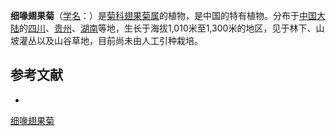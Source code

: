 {{Speciesbox
| name = 细喙翅果菊
| status = 
| status_system = 
| image = 
| genus = Pterocypsela
| species = sonchus
| authority = (Levl. et Vaniot.) Shih in Act.
}}

'''细喙翅果菊'''（[[学名|学名]]：{{lang|la|''Pterocypsela sonchus''}}）是[[菊科|菊科]][[翅果菊属|翅果菊属]]的植物，是中国的特有植物。分布于[[中国大陆|中国大陆]]的[[四川|四川]]、[[贵州|贵州]]、[[湖南|湖南]]等地，生长于海拔1,010米至1,300米的地区，见于林下、山坡灌丛以及山谷草地，目前尚未由人工引种栽培。

== 参考文献 ==
<div class="references-small">
* {{cite web| url =http://www.bioinfo.cn/db05/KmzwSpecies.php?action=view&id=5207| title =细喙翅果菊| work =《中国高等植物数据库全库》| publisher =中国科学院微生物研究所| author =昆明植物研究所| accessdate =2009-02-25| deadurl =yes| archiveurl =https://web.archive.org/web/20160305041633/http://www.bioinfo.cn/db05/KmzwSpecies.php?action=view&id=5207| archivedate =2016-03-05}}
</div>
{{Taxonbar|from=Q15231727}}

[[Category:翅果菊属|细喙翅果菊]]


{{植物小作品}}